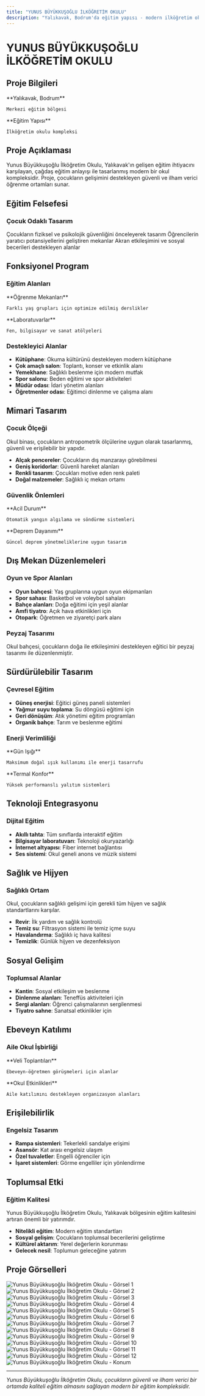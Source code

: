 ```yaml
---
title: "YUNUS BÜYÜKKUŞOĞLU İLKÖĞRETİM OKULU"
description: "Yalıkavak, Bodrum'da eğitim yapısı - modern ilköğretim okulu tasarımı"
---
```


# YUNUS BÜYÜKKUŞOĞLU İLKÖĞRETİM OKULU

## Proje Bilgileri

<CardGroup cols={2}>
  <Card title="Konum" icon="location-dot">
    **Yalıkavak, Bodrum**
    
    Merkezi eğitim bölgesi
  </Card>
  
  <Card title="Tip" icon="graduation-cap">
    **Eğitim Yapısı**
    
    İlköğretim okulu kompleksi
  </Card>
</CardGroup>

## Proje Açıklaması

Yunus Büyükkuşoğlu İlköğretim Okulu, Yalıkavak'ın gelişen eğitim ihtiyacını karşılayan, çağdaş eğitim anlayışı ile tasarlanmış modern bir okul kompleksidir. Proje, çocukların gelişimini destekleyen güvenli ve ilham verici öğrenme ortamları sunar.

## Eğitim Felsefesi

### Çocuk Odaklı Tasarım

<Steps>
  <Step title="Güvenli Ortam">
    Çocukların fiziksel ve psikolojik güvenliğini önceleyerek tasarım
  </Step>
  
  <Step title="Yaratıcılığı Destekleme">
    Öğrencilerin yaratıcı potansiyellerini geliştiren mekanlar
  </Step>
  
  <Step title="Sosyal Gelişim">
    Akran etkileşimini ve sosyal becerileri destekleyen alanlar
  </Step>
</Steps>

## Fonksiyonel Program

### Eğitim Alanları

<CardGroup cols={2}>
  <Card title="Sınıflar" icon="chalkboard">
    **Öğrenme Mekanları**
    
    Farklı yaş grupları için optimize edilmiş derslikler
  </Card>
  
  <Card title="Özel Derslikler" icon="flask">
    **Laboratuvarlar**
    
    Fen, bilgisayar ve sanat atölyeleri
  </Card>
</CardGroup>

### Destekleyici Alanlar

- **Kütüphane**: Okuma kültürünü destekleyen modern kütüphane
- **Çok amaçlı salon**: Toplantı, konser ve etkinlik alanı
- **Yemekhane**: Sağlıklı beslenme için modern mutfak
- **Spor salonu**: Beden eğitimi ve spor aktiviteleri
- **Müdür odası**: İdari yönetim alanları
- **Öğretmenler odası**: Eğitimci dinlenme ve çalışma alanı

## Mimari Tasarım

### Çocuk Ölçeği

<Note>
Okul binası, çocukların antropometrik ölçülerine uygun olarak tasarlanmış, güvenli ve erişilebilir bir yapıdır.
</Note>

- **Alçak pencereler**: Çocukların dış manzarayı görebilmesi
- **Geniş koridorlar**: Güvenli hareket alanları
- **Renkli tasarım**: Çocukları motive eden renk paleti
- **Doğal malzemeler**: Sağlıklı iç mekan ortamı

### Güvenlik Önlemleri

<CardGroup cols={2}>
  <Card title="Yangın Güvenliği" icon="fire">
    **Acil Durum**
    
    Otomatik yangın algılama ve söndürme sistemleri
  </Card>
  
  <Card title="Yapısal Güvenlik" icon="shield">
    **Deprem Dayanımı**
    
    Güncel deprem yönetmeliklerine uygun tasarım
  </Card>
</CardGroup>

## Dış Mekan Düzenlemeleri

### Oyun ve Spor Alanları

- **Oyun bahçesi**: Yaş gruplarına uygun oyun ekipmanları
- **Spor sahası**: Basketbol ve voleybol sahaları
- **Bahçe alanları**: Doğa eğitimi için yeşil alanlar
- **Amfi tiyatro**: Açık hava etkinlikleri için
- **Otopark**: Öğretmen ve ziyaretçi park alanı

### Peyzaj Tasarımı

<Tip>
Okul bahçesi, çocukların doğa ile etkileşimini destekleyen eğitici bir peyzaj tasarımı ile düzenlenmiştir.
</Tip>

## Sürdürülebilir Tasarım

### Çevresel Eğitim

- **Güneş enerjisi**: Eğitici güneş paneli sistemleri
- **Yağmur suyu toplama**: Su döngüsü eğitimi için
- **Geri dönüşüm**: Atık yönetimi eğitim programları
- **Organik bahçe**: Tarım ve beslenme eğitimi

### Enerji Verimliliği

<CardGroup cols={2}>
  <Card title="Doğal Aydınlatma" icon="sun">
    **Gün Işığı**
    
    Maksimum doğal ışık kullanımı ile enerji tasarrufu
  </Card>
  
  <Card title="Yalıtım" icon="home">
    **Termal Konfor**
    
    Yüksek performanslı yalıtım sistemleri
  </Card>
</CardGroup>

## Teknoloji Entegrasyonu

### Dijital Eğitim

- **Akıllı tahta**: Tüm sınıflarda interaktif eğitim
- **Bilgisayar laboratuvarı**: Teknoloji okuryazarlığı
- **İnternet altyapısı**: Fiber internet bağlantısı
- **Ses sistemi**: Okul geneli anons ve müzik sistemi

## Sağlık ve Hijyen

### Sağlıklı Ortam

<Note>
Okul, çocukların sağlıklı gelişimi için gerekli tüm hijyen ve sağlık standartlarını karşılar.
</Note>

- **Revir**: İlk yardım ve sağlık kontrolü
- **Temiz su**: Filtrasyon sistemi ile temiz içme suyu
- **Havalandırma**: Sağlıklı iç hava kalitesi
- **Temizlik**: Günlük hijyen ve dezenfeksiyon

## Sosyal Gelişim

### Toplumsal Alanlar

- **Kantin**: Sosyal etkileşim ve beslenme
- **Dinlenme alanları**: Teneffüs aktiviteleri için
- **Sergi alanları**: Öğrenci çalışmalarının sergilenmesi
- **Tiyatro sahne**: Sanatsal etkinlikler için

## Ebeveyn Katılımı

### Aile Okul İşbirliği

<CardGroup cols={2}>
  <Card title="Toplantı Salonları" icon="users">
    **Veli Toplantıları**
    
    Ebeveyn-öğretmen görüşmeleri için alanlar
  </Card>
  
  <Card title="Etkinlik Alanları" icon="calendar">
    **Okul Etkinlikleri**
    
    Aile katılımını destekleyen organizasyon alanları
  </Card>
</CardGroup>

## Erişilebilirlik

### Engelsiz Tasarım

- **Rampa sistemleri**: Tekerlekli sandalye erişimi
- **Asansör**: Kat arası engelsiz ulaşım
- **Özel tuvaletler**: Engelli öğrenciler için
- **İşaret sistemleri**: Görme engelliler için yönlendirme

## Toplumsal Etki

### Eğitim Kalitesi

<Tip>
Yunus Büyükkuşoğlu İlköğretim Okulu, Yalıkavak bölgesinin eğitim kalitesini artıran önemli bir yatırımdır.
</Tip>

- **Nitelikli eğitim**: Modern eğitim standartları
- **Sosyal gelişim**: Çocukların toplumsal becerilerini geliştirme
- **Kültürel aktarım**: Yerel değerlerin korunması
- **Gelecek nesil**: Toplumun geleceğine yatırım

## Proje Görselleri

<CardGroup cols={2}>
  <Card>
    <img
      src="https://res.cloudinary.com/dcc07g3za/image/upload/v1758147993/7.jpg"
      alt="Yunus Büyükkuşoğlu İlköğretim Okulu - Görsel 1"
      className="w-full h-auto rounded-lg shadow-lg"
      loading="lazy"
    />
  </Card>
  <Card>
    <img
      src="https://res.cloudinary.com/dcc07g3za/image/upload/v1758148016/8.jpg"
      alt="Yunus Büyükkuşoğlu İlköğretim Okulu - Görsel 2"
      className="w-full h-auto rounded-lg shadow-lg"
      loading="lazy"
    />
  </Card>
  <Card>
    <img
      src="https://res.cloudinary.com/dcc07g3za/image/upload/v1758148014/10.jpg"
      alt="Yunus Büyükkuşoğlu İlköğretim Okulu - Görsel 3"
      className="w-full h-auto rounded-lg shadow-lg"
      loading="lazy"
    />
  </Card>
  <Card>
    <img
      src="https://res.cloudinary.com/dcc07g3za/image/upload/v1758148012/DSC09531.jpg"
      alt="Yunus Büyükkuşoğlu İlköğretim Okulu - Görsel 4"
      className="w-full h-auto rounded-lg shadow-lg"
      loading="lazy"
    />
  </Card>
  <Card>
    <img
      src="https://res.cloudinary.com/dcc07g3za/image/upload/v1758148008/DSC09532.jpg"
      alt="Yunus Büyükkuşoğlu İlköğretim Okulu - Görsel 5"
      className="w-full h-auto rounded-lg shadow-lg"
      loading="lazy"
    />
  </Card>
  <Card>
    <img
      src="https://res.cloudinary.com/dcc07g3za/image/upload/v1758148026/DSC09533.jpg"
      alt="Yunus Büyükkuşoğlu İlköğretim Okulu - Görsel 6"
      className="w-full h-auto rounded-lg shadow-lg"
      loading="lazy"
    />
  </Card>
  <Card>
    <img
      src="https://res.cloudinary.com/dcc07g3za/image/upload/v1758148029/DSC09535.jpg"
      alt="Yunus Büyükkuşoğlu İlköğretim Okulu - Görsel 7"
      className="w-full h-auto rounded-lg shadow-lg"
      loading="lazy"
    />
  </Card>
  <Card>
    <img
      src="https://res.cloudinary.com/dcc07g3za/image/upload/v1758148002/DSC09539.jpg"
      alt="Yunus Büyükkuşoğlu İlköğretim Okulu - Görsel 8"
      className="w-full h-auto rounded-lg shadow-lg"
      loading="lazy"
    />
  </Card>
  <Card>
    <img
      src="https://res.cloudinary.com/dcc07g3za/image/upload/v1758147999/DSC09540.jpg"
      alt="Yunus Büyükkuşoğlu İlköğretim Okulu - Görsel 9"
      className="w-full h-auto rounded-lg shadow-lg"
      loading="lazy"
    />
  </Card>
  <Card>
    <img
      src="https://res.cloudinary.com/dcc07g3za/image/upload/v1758148005/DSC09543.jpg"
      alt="Yunus Büyükkuşoğlu İlköğretim Okulu - Görsel 10"
      className="w-full h-auto rounded-lg shadow-lg"
      loading="lazy"
    />
  </Card>
  <Card>
    <img
      src="https://res.cloudinary.com/dcc07g3za/image/upload/v1758148021/DSC09550.jpg"
      alt="Yunus Büyükkuşoğlu İlköğretim Okulu - Görsel 11"
      className="w-full h-auto rounded-lg shadow-lg"
      loading="lazy"
    />
  </Card>
  <Card>
    <img
      src="https://res.cloudinary.com/dcc07g3za/image/upload/v1758148033/DSC09529.jpg"
      alt="Yunus Büyükkuşoğlu İlköğretim Okulu - Görsel 12"
      className="w-full h-auto rounded-lg shadow-lg"
      loading="lazy"
    />
  </Card>
  <Card>
    <img
      src="https://res.cloudinary.com/dcc07g3za/image/upload/v1758148018/KONUMU.jpg"
      alt="Yunus Büyükkuşoğlu İlköğretim Okulu - Konum"
      className="w-full h-auto rounded-lg shadow-lg"
      loading="lazy"
    />
  </Card>
</CardGroup>

---

*Yunus Büyükkuşoğlu İlköğretim Okulu, çocukların güvenli ve ilham verici bir ortamda kaliteli eğitim almasını sağlayan modern bir eğitim kompleksidir.*
